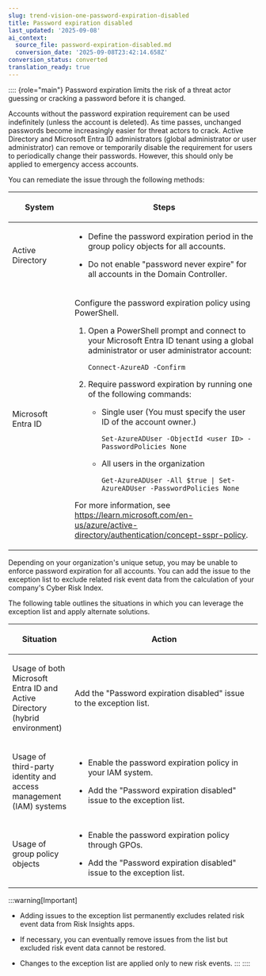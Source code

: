 ```yaml
---
slug: trend-vision-one-password-expiration-disabled
title: Password expiration disabled
last_updated: '2025-09-08'
ai_context:
  source_file: password-expiration-disabled.md
  conversion_date: '2025-09-08T23:42:14.658Z'
conversion_status: converted
translation_ready: true
---
```


:::: {role="main"}
Password expiration limits the risk of a threat actor guessing or cracking a password before it is changed.

Accounts without the password expiration requirement can be used indefinitely (unless the account is deleted). As time passes, unchanged passwords become increasingly easier for threat actors to crack. Active Directory and Microsoft Entra ID administrators (global administrator or user administrator) can remove or temporarily disable the requirement for users to periodically change their passwords. However, this should only be applied to emergency access accounts.

You can remediate the issue through the following methods:

<table>
<colgroup>
<col style="width: 25%" />
<col style="width: 75%" />
</colgroup>
<thead>
<tr>
<th><p>System</p></th>
<th><p>Steps</p></th>
</tr>
</thead>
<tbody>
<tr>
<td><p>Active Directory</p></td>
<td><ul>
<li><p>Define the password expiration period in the group policy objects for all accounts.</p></li>
<li><p>Do not enable "password never expire" for all accounts in the Domain Controller.</p></li>
</ul></td>
</tr>
<tr>
<td><p>Microsoft Entra ID</p></td>
<td><p>Configure the password expiration policy using PowerShell.</p>
<ol>
<li><p>Open a PowerShell prompt and connect to your Microsoft Entra ID tenant using a global administrator or user administrator account:</p>
<p><code>Connect-AzureAD -Confirm</code></p></li>
<li><p>Require password expiration by running one of the following commands:</p>
<ul>
<li><p>Single user (You must specify the user ID of the account owner.)</p>
<p><code>Set-AzureADUser -ObjectId &lt;user ID&gt; -PasswordPolicies None</code></p></li>
<li><p>All users in the organization</p>
<p><code>Get-AzureADUser -All $true | Set-AzureADUser -PasswordPolicies None</code></p></li>
</ul></li>
</ol>
<p>For more information, see <a href="https://learn.microsoft.com/en-us/azure/active-directory/authentication/concept-sspr-policy">https://learn.microsoft.com/en-us/azure/active-directory/authentication/concept-sspr-policy</a>.</p></td>
</tr>
</tbody>
</table>

Depending on your organization's unique setup, you may be unable to enforce password expiration for all accounts. You can add the issue to the exception list to exclude related risk event data from the calculation of your company's Cyber Risk Index.

The following table outlines the situations in which you can leverage the exception list and apply alternate solutions.

<table>
<colgroup>
<col style="width: 25%" />
<col style="width: 75%" />
</colgroup>
<thead>
<tr>
<th><p>Situation</p></th>
<th><p>Action</p></th>
</tr>
</thead>
<tbody>
<tr>
<td><p>Usage of both Microsoft Entra ID and Active Directory (hybrid environment)</p></td>
<td><p>Add the "Password expiration disabled" issue to the exception list.</p></td>
</tr>
<tr>
<td><p>Usage of third-party identity and access management (IAM) systems</p></td>
<td><ul>
<li><p>Enable the password expiration policy in your IAM system.</p></li>
<li><p>Add the "Password expiration disabled" issue to the exception list.</p></li>
</ul></td>
</tr>
<tr>
<td><p>Usage of group policy objects</p></td>
<td><ul>
<li><p>Enable the password expiration policy through GPOs.</p></li>
<li><p>Add the "Password expiration disabled" issue to the exception list.</p></li>
</ul></td>
</tr>
</tbody>
</table>

:::warning[Important]

- Adding issues to the exception list permanently excludes related risk event data from Risk Insights apps.

- If necessary, you can eventually remove issues from the list but excluded risk event data cannot be restored.

- Changes to the exception list are applied only to new risk events.
:::
::::
